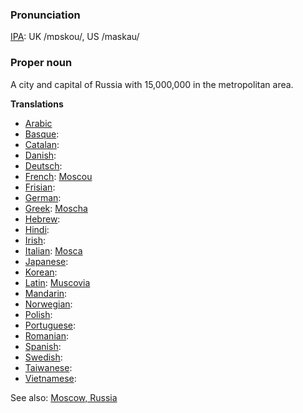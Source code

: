 ===Pronunciation===
[[IPA]]: UK /mɒskou/, US /maskau/

===Proper noun===

A city and capital of Russia with 15,000,000 in the metropolitan area.

'''Translations'''

*[[Arabic]]
*[[Basque]]:
*[[Catalan]]:
*[[Danish]]:
*[[Deutsch]]:
*[[French]]: [[Moscou]]
*[[Frisian]]:
*[[German]]:
*[[Greek]]: [[Moscha]]
*[[Hebrew]]:
*[[Hindi]]:
*[[Irish]]:
*[[Italian]]: [[Mosca]]
*[[Japanese]]:
*[[Korean]]:
*[[Latin]]: [[Muscovia]]
*[[Mandarin]]:
*[[Norwegian]]:
*[[Polish]]:
*[[Portuguese]]:
*[[Romanian]]:
*[[Spanish]]:
*[[Swedish]]:
*[[Taiwanese]]:
*[[Vietnamese]]:

See also: [[en:Moscow, Russia|Moscow, Russia]]